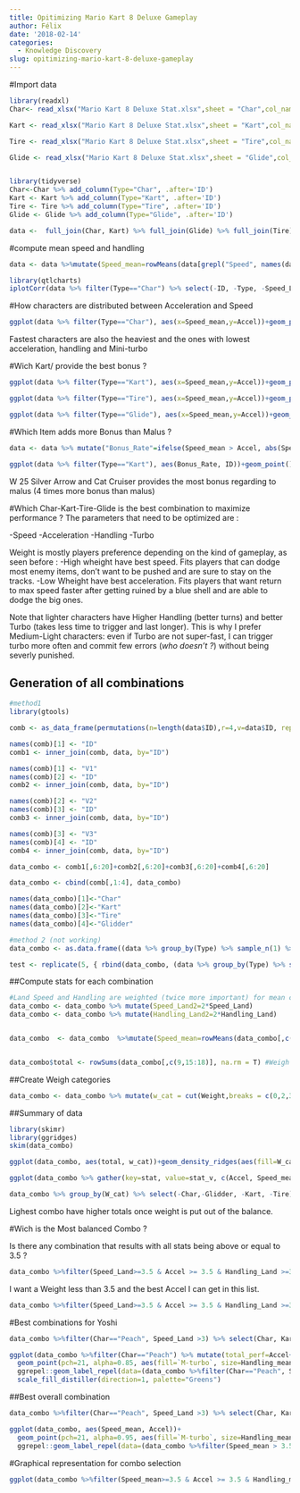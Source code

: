 ```yaml
---
title: Opitimizing Mario Kart 8 Deluxe Gameplay
author: Félix
date: '2018-02-14'
categories:
  - Knowledge Discovery
slug: opitimizing-mario-kart-8-deluxe-gameplay
---
```



#Import data
```r
library(readxl)
Char<- read_xlsx("Mario Kart 8 Deluxe Stat.xlsx",sheet = "Char",col_names = T, col_types = c("text",rep("numeric", 12)))

Kart <- read_xlsx("Mario Kart 8 Deluxe Stat.xlsx",sheet = "Kart",col_names = T, col_types = c("text",rep("numeric", 12)))

Tire <- read_xlsx("Mario Kart 8 Deluxe Stat.xlsx",sheet = "Tire",col_names = T, col_types = c("text",rep("numeric", 12)))

Glide <- read_xlsx("Mario Kart 8 Deluxe Stat.xlsx",sheet = "Glide",col_names = T, col_types = c("text",rep("numeric", 12)))


library(tidyverse)
Char<-Char %>% add_column(Type="Char", .after='ID')
Kart <- Kart %>% add_column(Type="Kart", .after='ID')
Tire <- Tire %>% add_column(Type="Tire", .after='ID')
Glide <- Glide %>% add_column(Type="Glide", .after='ID')

data <-  full_join(Char, Kart) %>% full_join(Glide) %>% full_join(Tire)
```


#compute mean speed and handling
```r
data <- data %>%mutate(Speed_mean=rowMeans(data[grepl("Speed", names(data))])) %>% mutate(Handling_mean=rowMeans(data[grepl("Handling", names(data))]))
```

```r
library(qtlcharts)
iplotCorr(data %>% filter(Type=="Char") %>% select(-ID, -Type, -Speed_Land:-Speed_Gliding,-Handling_Land:-Handling_Gliding))

```

#How characters are distributed between Acceleration and Speed
```r
ggplot(data %>% filter(Type=="Char"), aes(x=Speed_mean,y=Accel))+geom_point(aes(size=Weight, fill=`M-turbo`), pch=21)+ggrepel::geom_text_repel(aes(label=ID), min.segment.length = 0.1,point.padding = unit(1.2, 'lines'),box.padding = unit(0.6, 'lines'), force=2)+viridis::scale_fill_viridis()
```
Fastest characters are also the heaviest and the ones with lowest acceleration, handling and Mini-turbo


#Wich Kart/ provide the best bonus  ?
```r
ggplot(data %>% filter(Type=="Kart"), aes(x=Speed_mean,y=Accel))+geom_point(aes(size=Weight, fill=`M-turbo`), pch=21)+ggrepel::geom_text_repel(aes(label=ID), min.segment.length = 0.1,point.padding = unit(1.2, 'lines'),box.padding = unit(0.6, 'lines'), force=2)+viridis::scale_fill_viridis()+geom_rect(aes(ymin=-Inf, ymax=0, xmin=-Inf, xmax=0), alpha=0.01, fill="red")+geom_rect(aes(ymin=0, ymax=Inf, xmin=0, xmax=Inf), alpha=0.01, fill="green")
```
```r
ggplot(data %>% filter(Type=="Tire"), aes(x=Speed_mean,y=Accel))+geom_point(aes(size=Weight, fill=`M-turbo`), pch=21)+ggrepel::geom_text_repel(aes(label=ID), min.segment.length = 0.1,point.padding = unit(1.2, 'lines'),box.padding = unit(0.6, 'lines'), force=2)+viridis::scale_fill_viridis()+geom_rect(aes(ymin=-Inf, ymax=0, xmin=-Inf, xmax=0), alpha=0.01, fill="red")+geom_rect(aes(ymin=0, ymax=Inf, xmin=0, xmax=Inf), alpha=0.01, fill="green")
```

```r
ggplot(data %>% filter(Type=="Glide"), aes(x=Speed_mean,y=Accel))+geom_point(aes(size=Weight, fill=`M-turbo`), pch=21)+ggrepel::geom_text_repel(aes(label=ID), min.segment.length = 0.1,point.padding = unit(1.2, 'lines'),box.padding = unit(0.6, 'lines'), force=2)+viridis::scale_fill_viridis()+geom_rect(aes(ymin=-Inf, ymax=0, xmin=-Inf, xmax=0), alpha=0.01, fill="red")+geom_rect(aes(ymin=0, ymax=Inf, xmin=0, xmax=Inf), alpha=0.01, fill="green")
```


#Which Item adds more Bonus than Malus ?
```r
data <- data %>% mutate("Bonus_Rate"=ifelse(Speed_mean > Accel, abs(Speed_mean/Accel),abs(Accel/Speed_mean)))

ggplot(data %>% filter(Type=="Kart"), aes(Bonus_Rate, ID))+geom_point()+ggrepel::geom_text_repel(aes(label=paste(Speed_mean,"/",Accel)), min.segment.length = 0.1,point.padding = unit(1.2, 'lines'),box.padding = unit(0.6, 'lines'), force=2)

```
W 25 Silver Arrow and Cat Cruiser provides the most bonus regarding to malus (4 times more bonus than malus)



#Which Char-Kart-Tire-Glide is the best combination to maximize performance ?
The parameters that need to be optimized are :

-Speed
-Acceleration
-Handling
-Turbo

Weight is mostly players preference depending on the kind of gameplay, as seen before :
-High wheight have best speed. Fits players that can dodge most enemy items, don't want to be pushed and are sure to stay on the tracks.
-Low Wheight have best acceleration. Fits players that want return to max speed faster after getting ruined by a blue shell and are able to dodge the big ones.

Note that lighter characters have Higher Handling (better turns) and better Turbo (takes less time to trigger and last longer). This is why I prefer Medium-Light characters: even if Turbo are not super-fast, I can trigger turbo more often and commit few errors (*who doesn't ?*) without being severly punished.


## Generation of all combinations
```r
#method1
library(gtools)

comb <- as_data_frame(permutations(n=length(data$ID),r=4,v=data$ID, repeats.allowed = F)) %>% filter(V1 %in% Char$ID & V2 %in% Kart$ID & V3 %in% Tire$ID & V4 %in% Glide$ID)

names(comb)[1] <- "ID"
comb1 <- inner_join(comb, data, by="ID")

names(comb)[1] <- "V1"
names(comb)[2] <- "ID"
comb2 <- inner_join(comb, data, by="ID")

names(comb)[2] <- "V2"
names(comb)[3] <- "ID"
comb3 <- inner_join(comb, data, by="ID")

names(comb)[3] <- "V3"
names(comb)[4] <- "ID"
comb4 <- inner_join(comb, data, by="ID")

data_combo <- comb1[,6:20]+comb2[,6:20]+comb3[,6:20]+comb4[,6:20]

data_combo <- cbind(comb[,1:4], data_combo)

names(data_combo)[1]<-"Char"
names(data_combo)[2]<-"Kart"
names(data_combo)[3]<-"Tire"
names(data_combo)[4]<-"Glidder"
```

```r
#method 2 (not working)
data_combo <- as.data.frame((data %>% group_by(Type) %>% sample_n(1) %>% ungroup() %>% mutate_if(is.numeric,sum) %>% ungroup() %>% mutate(ID=paste(ID, collapse=" + ")) %>% select(-Type)%>%unique()))

test <- replicate(5, { rbind(data_combo, (data %>% group_by(Type) %>% sample_n(1) %>% ungroup() %>% mutate_if(is.numeric,sum) %>% ungroup() %>% mutate(ID=paste(ID, collapse=" + ")) %>% select(-Type)%>%unique()))} )
```

##Compute stats for each combination
```r
#Land Speed and Handling are weighted (twice more important) for mean calculation since most part of the races happens on regular soil.
data_combo <- data_combo %>% mutate(Speed_Land2=2*Speed_Land)
data_combo <- data_combo %>% mutate(Handling_Land2=2*Handling_Land)


data_combo  <- data_combo  %>%mutate(Speed_mean=rowMeans(data_combo[,c(6:8,20)])) %>% mutate(Handling_mean=rowMeans(data_combo[,c(12:14,21)]))


data_combo$total <- rowSums(data_combo[,c(9,15:18)], na.rm = T) #Weigh and handling are not included in the total stat calculation
```

##Create Weigh categories
```r
data_combo <- data_combo %>% mutate(w_cat = cut(Weight,breaks = c(0,2,3,4,5,6),labels = c("Super Light","Light","Medium","Heavy", "Super Heavy")))
```

##Summary of data
```r
library(skimr)
library(ggridges)
skim(data_combo)

ggplot(data_combo, aes(total, w_cat))+geom_density_ridges(aes(fill=W_cat),panel_scaling = F, alpha=0.8,rel_min_height = 0.000001)+scale_fill_brewer()

ggplot(data_combo %>% gather(key=stat, value=stat_v, c(Accel, Speed_mean, `M-turbo`,Traction, Handling_mean))) + geom_density_ridges2(aes(stat_v, w_cat, fill=w_cat), alpha=0.85)+facet_grid(stat~., switch = "y")+scale_fill_brewer()+theme(axis.ticks.y = element_blank(), axis.text.y = element_blank())

data_combo %>% group_by(W_cat) %>% select(-Char,-Glidder, -Kart, -Tire) %>% select(Accel, Speed_mean, Handling_mean, `M-turbo`,Traction)%>% skim_to_wide() %>% arrange(variable)
```
Lighest combo have higher totals once weight is put out of the balance. 


#Wich is the Most balanced Combo ?

Is there any combination that results with all stats being above or equal to 3.5 ?
```r
data_combo %>%filter(Speed_Land>=3.5 & Accel >= 3.5 & Handling_Land >=3.5 & `M-turbo` >=3.5 & Traction >=3.5) %>% select(Char, Kart, Tire, Glidder,total,Weight, Accel, Speed_mean,Speed_Land, Handling_mean, `M-turbo`,Traction, Handling_Land) %>% arrange(desc(total)) 
```

I want a Weight less than 3.5 and the best Accel I can get in this list.

```r
data_combo %>%filter(Speed_Land>=3.5 & Accel >= 3.5 & Handling_Land >=3.5 & `M-turbo` >=3.5 & Traction >=3.5 & Weight <3.5) %>% select(Char, Kart, Tire, Glidder,total,Weight, Accel, Speed_mean,Speed_Land, Handling_mean, `M-turbo`,Traction, Handling_Land) %>% arrange(desc(total)) %>% top_n(10, wt=Accel)
```


#Best combinations for Yoshi
```r
data_combo %>%filter(Char=="Peach", Speed_Land >3) %>% select(Char, Kart, Tire, Glidder,total,Weight, Accel, Speed_mean,Speed_Land, Handling_mean, `M-turbo`,Traction, Handling_Land) %>% arrange(desc(total)) %>% top_n(10, Accel)

ggplot(data_combo %>%filter(Char=="Peach") %>% mutate(total_perf=Accel+Speed_Land+Handling_Land+`M-turbo`+Traction), aes(Speed_mean, Accel))+
  geom_point(pch=21, alpha=0.85, aes(fill=`M-turbo`, size=Handling_mean))+
  ggrepel::geom_label_repel(data=(data_combo %>%filter(Char=="Peach", Speed_mean > 4 & Accel > 4) %>% mutate(total_perf=Accel+Speed_mean+Handling_mean+Traction+`M-turbo`+Handling_Land+Speed_Land) %>% top_n(3, total_perf)), aes(x=Speed_mean, y=Accel,label=paste(total_perf,"\n",Kart,"+", Tire,"+", Glidder,"\n", w_cat)), size=2.6, segment.colour = "black",force=3,point.padding = unit(0.5, "lines"), box.padding = 1.5, color="black", fill="white", alpha=0.87)+
  scale_fill_distiller(direction=1, palette="Greens")
```

##Best overall combination
```r
data_combo %>%filter(Char=="Peach", Speed_Land >3) %>% select(Char, Kart, Tire, Glidder,total,Weight, Accel, Speed_mean,Speed_Land, Handling_mean, `M-turbo`,Traction, Handling_Land) %>% arrange(desc(total)) %>% top_n(10, Accel)

ggplot(data_combo, aes(Speed_mean, Accel))+
  geom_point(pch=21, alpha=0.95, aes(fill=`M-turbo`, size=Handling_mean))+
  ggrepel::geom_label_repel(data=(data_combo %>%filter(Speed_mean > 3.5 & Accel > 3.5) %>% mutate(total_perf=Accel+Speed_mean+Handling_mean+Traction+`M-turbo`+Handling_Land+Speed_Land) %>% top_n(3, total_perf)), aes(x=Speed_mean, y=Accel,label=paste(total_perf,"\n",Char,"+",Kart,"+", Tire,"+", Glidder)), size=2.6, segment.colour = "black",force=3,point.padding = unit(0.5, "lines"), box.padding = 0, color="black", fill="white", alpha=0.85,direction = "y", segment.size = 1)+viridis::scale_fill_viridis(direction=1)
```



#Graphical representation for combo selection
```r
ggplot(data_combo %>%filter(Speed_mean>=3.5 & Accel >= 3.5 & Handling_mean >=3.5 & `M-turbo` >=3.5 & Traction >=3.5 & Speed_Land >= 3.5 & Handling_Land >= 3.5) %>% top_n(10, total), aes(Accel, Speed_mean))+geom_point(aes(size=Handling_mean))+ggrepel::geom_label_repel(aes(label=paste(Char,"\n", Kart,"+", Tire,"+", Glidder)),min.segment.length = 0.001, size=2.5, force=2, box.padding = 1.5, direction = "x")
```

